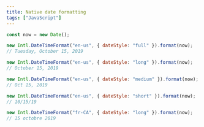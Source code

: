 ```yaml
---
title: Native date formatting
tags: ["JavaScript"]
---
```


<ExternalLink href='https://twitter.com/wesbos/status/1185263826029174784' />

```js
const now = new Date();

new Intl.DateTimeFormat("en-us", { dateStyle: "full" }).format(now);
// Tuesday, October 15, 2019

new Intl.DateTimeFormat("en-us", { dateStyle: "long" }).format(now);
// October 15, 2019

new Intl.DateTimeFormat("en-us", { dateStyle: "medium" }).format(now);
// Oct 15, 2019

new Intl.DateTimeFormat("en-us", { dateStyle: "short" }).format(now);
// 10/15/19

new Intl.DateTimeFormat("fr-CA", { dateStyle: "long" }).format(now);
// 15 octobre 2019
```
